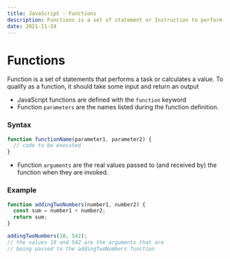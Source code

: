 ```yaml
---
title: JavaScript - Functions
description: Functions is a set of statement or Instruction to perform a task or calculates a value. A function also takes any Input and gives a value as Output.
date: 2021-11-24
---
```


# **Functions**


Function is a set of statements that performs a task or calculates a value. To qualify as a function, it should take some input and return an output

- JavaScript functions are defined with the `function` keyword
- Function `parameters` are the names listed during the function definition.

### **Syntax**


```javascript
function functionName(parameter1, parameter2) {
  // code to be executed
}
```

- Function `arguments` are the real values passed to (and received by) the function when they are invoked.

### **Example**


```javascript
function addingTwoNumbers(number1, number2) {
  const sum = number1 + number2;
  return sum;
}

addingTwoNumbers(10, 542);
// the values 10 and 542 are the arguments that are
// being passed to the addingTwoNumbers function
```


